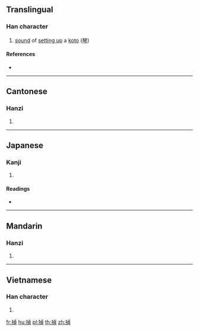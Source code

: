 ==Translingual==

===Han character===
{{Han char|rn=64|rad=手|as=09|sn=12|four=|canj=QYBC|ids=⿰扌貞}}

# [[sound]] of [[setting up]] a [[koto]] ([[琴]])

====References====
* {{Han ref|kx=0440.230|dkj=12316|dj=0791.200|hdz=31914.060|uh=63C1|ud=25537}}

----

==Cantonese==

===Hanzi===
{{yue-hanzi|jyut=[[zing1]]|y=jing1}}

# {{defn|lang=yue|sort=手09}}

----

==Japanese==

===Kanji===
{{ja-kanji|grade=|rs=手09}}

# {{defn|lang=ja|sort=手09}}

====Readings====
* {{ja-readings|on=[[てい]] (tei), [[ちょう]] (chō), [[こう]] (kō), [[きょう]] (kyō)|kun=[[ひく]] (hiku)}}

----

==Mandarin==

===Hanzi===
{{cmn-hanzi|pin=[[zhēng]] ([[zheng1]])|wg=cheng<sup>1</sup>}}

# {{defn|lang=cmn|sort=手09}}

----

==Vietnamese==

===Han character===
{{vi-hantu|rs=手09|rinh}}

# {{defn|lang=vi|sort=手09}}

[[fr:揁]]
[[hu:揁]]
[[pl:揁]]
[[th:揁]]
[[zh:揁]]